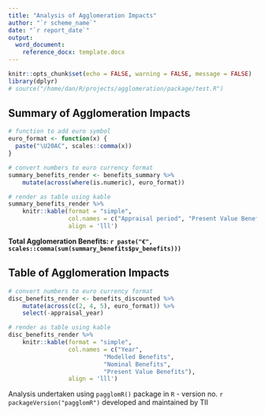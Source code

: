 ```yaml
---
title: "Analysis of Agglomeration Impacts"
author: "`r scheme_name`"
date: "`r report_date`"
output:
  word_document:
    reference_docx: template.docx
---
```


```r
knitr::opts_chunk$set(echo = FALSE, warning = FALSE, message = FALSE)
library(dplyr)
# source("/home/dan/R/projects/agglomeration/package/test.R")
```

## Summary of Agglomeration Impacts

\newline

```r
# function to add euro symbol
euro_format <- function(x) {
  paste("\U20AC", scales::comma(x))
}

# convert numbers to euro currency format
summary_benefits_render <- benefits_summary %>% 
    mutate(across(where(is.numeric), euro_format))

# render as table using kable
summary_benefits_render %>% 
    knitr::kable(format = "simple",
                 col.names = c("Appraisal period", "Present Value Benefits"),
                 align = 'lll') 
```

\newline

**Total Agglomeration Benefits: `r paste("€", scales::comma(sum(summary_benefits$pv_benefits)))`**

\newline

## Table of Agglomeration Impacts

\newline

```r
# convert numbers to euro currency format
disc_benefits_render <- benefits_discounted %>% 
    mutate(across(c(2, 4, 5), euro_format)) %>% 
    select(-appraisal_year)

# render as table using kable
disc_benefits_render %>% 
    knitr::kable(format = "simple", 
                 col.names = c("Year", 
                           "Modelled Benefits", 
                           "Nominal Benefits", 
                           "Present Value Benefits"),
                 align = 'lll') 
```

Analysis undertaken using `pagglomR()` package in `R` - version no. 
`r packageVersion("pagglomR")` developed and maintained by TII
